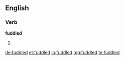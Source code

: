 ==English==

===Verb===
'''fuddled'''

# {{past of|[[fuddle]]}}

[[de:fuddled]]
[[et:fuddled]]
[[io:fuddled]]
[[mg:fuddled]]
[[te:fuddled]]